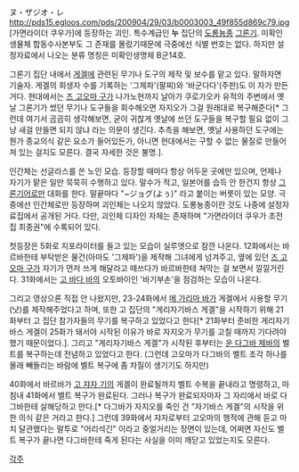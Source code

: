 ヌ・ザジオ・レ
http://pds15.egloos.com/pds/200904/29/03/b0003003_49f855d869c79.jpg
[가면라이더 쿠우가]에 등장하는 괴인. 특수계급인 '''누''' 집단의 [[도롱뇽]]종 [[그론기]]. 미확인생물체 합동수사본부도 그 존재를 몰랐기때문에 극중에선 식별 번호는 없다. 하지만 설정자료에서 나오는 분류 명칭은 미확인생명체 B군14호.

그론기 집단 내에서 [[게겔]]에 관련된 무기나 도구의 제작 및 보수를 맡고 있다. 말하자면 기술자. 게겔의 희생자 수를 기록하는 '그제파'(팔찌)와 '바군다다'(주판)도 이 자가 만든 거다. 현대에서는 [[즈 고오마 구]]가 나가노현까지 날아가 쿠로가오카 유적의 주변에서 옛날 그론기가 썼던 무기나 도구들을 회수해오면 자지오가 그걸 원래대로 복구해준다[* 그런데 여기서 곰곰히 생각해보면, 굳이 귀찮게 옛날에 쓰던 도구들을 복구할 필요 없이 그냥 새걸 만들면 되지 않냐 라는 의문이 생긴다. 추측을 해보면, 옛날 사용하던 도구에는 뭔가 종교의식 같은 요소가 들어있든가, 아니면 현대에서는 구할 수 없는 물질로 만들어져 있는 걸지도 모른다. 결국 자세한 것은 불명.].

인간체는 선글라스를 쓴 노인 모습. 등장할 때마다 항상 어두운 곳에만 있으며, 언제나 자기가 맡은 일만 묵묵히 수행하고 있다. 말수가 적고, 일본어를 습득 안 한건지 항상 [[그론기어]]로만 대화를 한다. 말끝마다 "~ジョグ(よぅ)" 라고 붙이는 버릇이 있는 모양. 극중에선 인간체로만 등장하며 괴인체는 나오지 않았다. 도롱뇽종이란 것도 나중에 설정자료집에서 공개된 거다. 다만, 괴인체 디자인 자체는 존재하며 "가면라이더 쿠우가 초전집 최종권"에 수록되어 있다.

첫등장은 5화로 지포라이터를 들고 있는 모습이 실루엣으로 잠깐 나온다. 12화에서는 바르바한테 부탁받은 물건(아마도 '그제파')을 제작해 그녀에게 넘겨주고, 옆에 있던 [[즈 고오마 구]]가 자기가 먼저 쓰게 해달라고 떼쓰다가 바르바한테 쳐막는 걸 보면서 낄낄거린다. 31화에서는 [[고 바다 바]]의 오토바이인 '바기부손'을 점검하는 모습이 나온다.

그리고 영상으론 직접 안 나왔지만, 23-24화에서 [[메 가리마 바]]가 게겔에서 사용할 무기(낫)를 제작해주었다고 하며, 또한 고 집단의 "게리자기바스 게겔"을 시작하기 위해 21화부터 고 집단 참가자들의 무기를 복구하고 있었다고 한다[* 21화부터 준비한 게리자기바스 게겔이 25화가 돼서야 시작된 이유가 바로 자지오가 무기를 고칠 때까지 기다려야 했기 때문이었다.]. 그리고 "게리자기바스 게겔"가 시작된 후부터는 [[운 다그바 제바]]의 벨트를 복구하는데 전념하고 있었다고 한다. (그런데 고오마가 다그바의 벨트 조각 하나를 몰래 빼돌리는 바람에 벨트 복구에 좀 차질이 생기기도 하지만)

40화에서 바르바가 [[고 쟈자 기]]의 게겔이 완료될까지 벨트 수복을 끝내라고 명령하고, 마침내 41화에서 벨트 복구가 완료된다. 그러나 복구가 완료되자마자 그 자리에서 바로 다그바한테 살해당하고 만다.[* 다그바가 자지오를 죽인 건 "자기바스 게겔"의 시작을 위한 의식 같은 거라고 한다.] 그런데 39화에서 쟈자로부터 고오마의 행적에 관해 듣고 마치 달관했다는 말투로 "어리석긴" 이라고 중얼거리는 장면이 있는데, 어쩌면 자신도 벨트 복구가 끝나면 다그바한테 죽게 된다는 사실을 이미 깨닫고 있었는지도 모른다.

[[각주]] 
